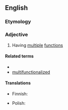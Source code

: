 ==English==

===Etymology===
{{prefix|en|multi|functional}}

===Adjective===
{{en-adj}}

# Having [[multiple]] [[function]]s

====Related terms====
* {{l|en|multifunctionality}}
* [[multifunctionalized]]

====Translations====
{{trans-top|having multiple functions}}
* Finnish: {{t|fi|monitoiminen}}
{{trans-mid}}
* Polish: {{t+|pl|wielofunkcyjny|m}}
{{trans-bottom}}